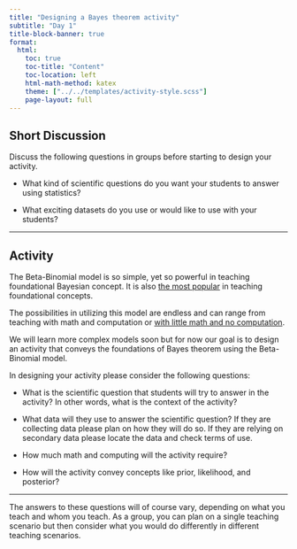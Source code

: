 ```yaml
---
title: "Designing a Bayes theorem activity"
subtitle: "Day 1"
title-block-banner: true
format:
  html:
    toc: true
    toc-title: "Content"
    toc-location: left
    html-math-method: katex
    theme: ["../../templates/activity-style.scss"]
    page-layout: full
---
```


## Short Discussion

Discuss the following questions in groups before starting to design your activity. 

- What kind of scientific questions do you want your students to answer using statistics?

- What exciting datasets do you use or would like to use with your students?

<hr>

## Activity

The Beta-Binomial model is so simple, yet so powerful in teaching foundational Bayesian concept. It is also [the most popular](https://www.tandfonline.com/doi/full/10.1080/00031305.2022.2089232) in teaching foundational concepts. 

The possibilities in utilizing this model are endless and can range from teaching with math and computation or [with little math and no computation](https://www.tandfonline.com/doi/full/10.1080/26939169.2024.2362148). 

We will learn more complex models soon but for now our goal is to design an activity that conveys the foundations of Bayes theorem using the Beta-Binomial model. 

In designing your activity please consider the following questions:

- What is the scientific question that students will try to answer in the activity? In other words, what is the context of the activity?

- What data will they use to answer the scientific question? If they are collecting data please plan on how they will do so. If they are relying on secondary data please locate the data and check terms of use. 

- How much math and computing will the activity require? 

- How will the activity convey concepts like prior, likelihood, and posterior?


<hr>

The answers to these questions will of course vary, depending on what you teach and whom you teach. 
As a group, you can plan on a single teaching scenario but then consider what you would do differently in different teaching scenarios. 


